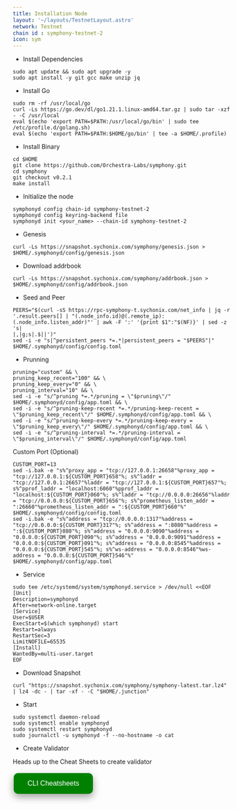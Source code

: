 ```yaml
---
title: Installation Node
layout: '~/layouts/TestnetLayout.astro'
network: Testnet
chain id : symphony-testnet-2
icon: sym
---
```


- Install Dependencies
```
sudo apt update && sudo apt upgrade -y 
sudo apt install -y git gcc make unzip jq
```

- Install Go
```
sudo rm -rf /usr/local/go
curl -Ls https://go.dev/dl/go1.21.1.linux-amd64.tar.gz | sudo tar -xzf - -C /usr/local
eval $(echo 'export PATH=$PATH:/usr/local/go/bin' | sudo tee /etc/profile.d/golang.sh)
eval $(echo 'export PATH=$PATH:$HOME/go/bin' | tee -a $HOME/.profile)
```

- Install Binary
```
cd $HOME
git clone https://github.com/Orchestra-Labs/symphony.git
cd symphony
git checkout v0.2.1
make install
```
- Initialize the node
```
symphonyd config chain-id symphony-testnet-2
symphonyd config keyring-backend file
symphonyd init <your_name> --chain-id symphony-testnet-2
```

- Genesis
```
curl -Ls https://snapshot.sychonix.com/symphony/genesis.json > $HOME/.symphonyd/config/genesis.json 
```
- Download addrbook
```
curl -Ls https://snapshot.sychonix.com/symphony/addrbook.json > $HOME/.symphonyd/config/addrbook.json
```
- Seed and Peer
```
PEERS="$(curl -sS https://rpc-symphony-t.sychonix.com/net_info | jq -r '.result.peers[] | "(.node_info.id)@(.remote_ip):(.node_info.listen_addr)"' | awk -F ':' '{print $1":"$(NF)}' | sed -z 's|
|,|g;s|.$||')"
sed -i -e "s|^persistent_peers *=.*|persistent_peers = "$PEERS"|" $HOME/.symphonyd/config/config.toml
```

- Prunning
```
pruning="custom" && \
pruning_keep_recent="100" && \
pruning_keep_every="0" && \
pruning_interval="10" && \
sed -i -e "s/^pruning *=.*/pruning = \"$pruning\"/" $HOME/.symphonyd/config/app.toml && \
sed -i -e "s/^pruning-keep-recent *=.*/pruning-keep-recent = \"$pruning_keep_recent\"/" $HOME/.symphonyd/config/app.toml && \
sed -i -e "s/^pruning-keep-every *=.*/pruning-keep-every = \"$pruning_keep_every\"/" $HOME/.symphonyd/config/app.toml && \
sed -i -e "s/^pruning-interval *=.*/pruning-interval = \"$pruning_interval\"/" $HOME/.symphonyd/config/app.toml
```
Custom Port (Optional)
```
CUSTOM_PORT=13
sed -i.bak -e "s%^proxy_app = "tcp://127.0.0.1:26658"%proxy_app = "tcp://127.0.0.1:${CUSTOM_PORT}658"%; s%^laddr = "tcp://127.0.0.1:26657"%laddr = "tcp://127.0.0.1:${CUSTOM_PORT}657"%; s%^pprof_laddr = "localhost:6060"%pprof_laddr = "localhost:${CUSTOM_PORT}060"%; s%^laddr = "tcp://0.0.0.0:26656"%laddr = "tcp://0.0.0.0:${CUSTOM_PORT}656"%; s%^prometheus_listen_addr = ":26660"%prometheus_listen_addr = ":${CUSTOM_PORT}660"%" $HOME/.symphonyd/config/config.toml
sed -i.bak -e "s%^address = "tcp://0.0.0.0:1317"%address = "tcp://0.0.0.0:${CUSTOM_PORT}317"%; s%^address = ":8080"%address = ":${CUSTOM_PORT}080"%; s%^address = "0.0.0.0:9090"%address = "0.0.0.0:${CUSTOM_PORT}090"%; s%^address = "0.0.0.0:9091"%address = "0.0.0.0:${CUSTOM_PORT}091"%; s%^address = "0.0.0.0:8545"%address = "0.0.0.0:${CUSTOM_PORT}545"%; s%^ws-address = "0.0.0.0:8546"%ws-address = "0.0.0.0:${CUSTOM_PORT}546"%" $HOME/.symphonyd/config/app.toml
```
- Service
```
sudo tee /etc/systemd/system/symphonyd.service > /dev/null <<EOF
[Unit]
Description=symphonyd
After=network-online.target
[Service]
User=$USER
ExecStart=$(which symphonyd) start
Restart=always
RestartSec=3
LimitNOFILE=65535
[Install]
WantedBy=multi-user.target
EOF
```
- Download Snapshot
```
curl "https://snapshot.sychonix.com/symphony/symphony-latest.tar.lz4" | lz4 -dc - | tar -xf - -C "$HOME/.junction"
```

- Start
```
sudo systemctl daemon-reload
sudo systemctl enable symphonyd
sudo systemctl restart symphonyd
sudo journalctl -u symphonyd -f --no-hostname -o cat
```

 - Create Validator

Heads up to the Cheat Sheets to create validator

<a href="https://service.sychonix.com/testnet/symphony/cheat" target="_blank">
  <button style="background-color: green; border: none; color: white; padding: 15px 32px; text-align: center; text-decoration: none; display: inline-block; font-size: 16px; margin: 4px 2px; cursor: pointer; border-radius: 10px; box-shadow: 0 8px 16px 0 rgba(0,0,0,0.2), 0 6px 20px 0 rgba(0,0,0,0.19);" onmouseover="this.style.boxShadow='0 0 0 4px rgba(0,255,0,0.5)'" onmouseout="this.style.boxShadow='0 8px 16px 0 rgba(0,0,0,0.2), 0 6px 20px 0 rgba(0,0,0,0.19)'">CLI Cheatsheets</button>
</a>
